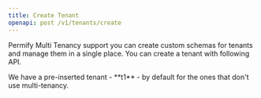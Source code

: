 ```yaml
---
title: Create Tenant
openapi: post /v1/tenants/create
---
```


Permify Multi Tenancy support you can create custom schemas for tenants and manage them in a single place. You can create a tenant with following API.

<Warning>
We have a pre-inserted tenant - **t1** - by default for the ones that don't use multi-tenancy.  
</Warning>
